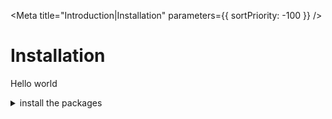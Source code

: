 

<Meta 
  title="Introduction|Installation" 
  parameters={{
    sortPriority: -100
  }}
/>


# Installation

Hello world


<details >
  <summary>install the packages</summary>
  

```bash
npm install yesThisIsJustATest
```

</details>
